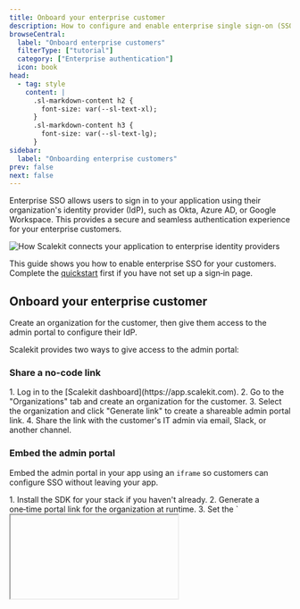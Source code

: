 ```yaml
---
title: Onboard your enterprise customer
description: How to configure and enable enterprise single sign-on (SSO) for your application
browseCentral:
  label: "Onboard enterprise customers"
  filterType: ["tutorial"]
  category: ["Enterprise authentication"]
  icon: book
head:
  - tag: style
    content: |
      .sl-markdown-content h2 {
        font-size: var(--sl-text-xl);
      }
      .sl-markdown-content h3 {
        font-size: var(--sl-text-lg);
      }
sidebar:
  label: "Onboarding enterprise customers"
prev: false
next: false
---
```


Enterprise SSO allows users to sign in to your application using their organization's identity provider (IdP), such as Okta, Azure AD, or Google Workspace. This provides a secure and seamless authentication experience for your enterprise customers.

![How Scalekit connects your application to enterprise identity providers](@/assets/docs/sso-quickstart/how-scalekit-connects.png)

This guide shows you how to enable enterprise SSO for your customers. Complete the [quickstart](/authenticate/fsa/quickstart/) first if you have not set up a sign‑in page.

## Onboard your enterprise customer

Create an organization for the customer, then give them access to the admin portal to configure their IdP.

Scalekit provides two ways to give access to the admin portal:

### Share a no-code link

<Steps>
1. Log in to the [Scalekit dashboard](https://app.scalekit.com).
2. Go to the "Organizations" tab and create an organization for the customer.
3. Select the organization and click "Generate link" to create a shareable admin portal link.
4. Share the link with the customer's IT admin via email, Slack, or another channel.
</Steps>

### Embed the admin portal

Embed the admin portal in your app using an `iframe` so customers can configure SSO without leaving your app.

<Steps>
1. Install the SDK for your stack if you haven't already.
2. Generate a one‑time portal link for the organization at runtime.
3. Set the `<iframe>` `src` to the returned `location` URL.
4. Ensure your app's domain is listed as a Redirect URI in the dashboard.
</Steps>

```html title="Render admin portal in iframe (example)" wrap
<iframe
  src="https://random-subdomain.scalekit.dev/magicLink/8930509d-68cf-4e2c-8c6d-94d2b5e2db43"
  width="100%"
  height="600"
  frameborder="0"
  allow="clipboard-write">
</iframe>
```

For a full walkthrough (including how to generate the portal link with the SDK), see [/guides/admin-portal/#embed-the-admin-portal](/guides/admin-portal/#embed-the-admin-portal).

Your customer can use either approach to access the admin portal and set up SSO. After they configure their IdP, the connection becomes active for their organization and appears in your list of enterprise connections.

![Enterprise Connections UI](@/assets/docs/fsa/auth-methods/enterpise-sso-1.png)

<Aside type="note" title="Testing SSO integration">
  During development, you don't need to manually configure each identity provider your customers might use. Scalekit provides an IdP simulator that helps you test the SSO flow easily. Learn more about [testing your SSO integration](/sso/guides/test-sso/).
</Aside>

## Admin guides for configuring their identity providers

<CardGrid>
  <LinkCard title="SSO integrations" description="Guides for configuring various identity providers for SSO" href="/guides/integrations/sso-integrations/" />
  <LinkCard title="SCIM integrations" description="Guides for configuring various identity providers for SCIM provisioning" href="/guides/integrations/scim-integrations/" />
</CardGrid>

#### Verify organization domains

When organization admins verify domains, users can sign in through their organization's IdP from your sign‑in page. Scalekit uses the email domain (for example, `@megacorp.org`) to redirect them to the correct IdP. This is also called home realm discovery. You can add a verified domain manually from the Scalekit dashboard > Organizations > select an organization > Single sign‑on.

**Organization admins** can verify domains through the [admin portal](/guides/admin-portal/). Once verified, any user with an email address from that domain can use SSO.

1. **DNS verification**: Add a DNS TXT record to prove domain ownership. The Admin Portal guides you through each step of adding the record. Once you add the record correctly, Scalekit automatically completes the verification. <Badge type="note" text="Coming soon" />
2. **Manual verification**: Request domain verification through the Scalekit Dashboard. This method is suitable when you have already verified domain ownership through other means.

For advanced domain-based SSO flows, see [Check SSO domain](/guides/user-auth/check-sso-domain/).
